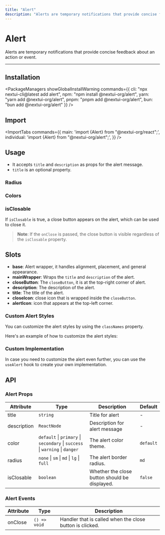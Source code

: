 ```yaml
---
title: "Alert"
description: "Alerts are temporary notifications that provide concise feedback about an action or event."
---
```



# Alert

Alerts are temporary notifications that provide concise feedback about an action or event.

<ComponentLinks component="alert"/>

---

<CarbonAd/>

## Installation

<PackageManagers
  showGlobalInstallWarning
  commands={{
    cli: "npx nextui-cli@latest add alert",
    npm: "npm install @nextui-org/alert",
    yarn: "yarn add @nextui-org/alert",
    pnpm: "pnpm add @nextui-org/alert",
    bun: "bun add @nextui-org/alert"
  }}
/>

## Import


<ImportTabs
  commands={{
    main: 'import {Alert} from "@nextui-org/react";',
    individual: 'import {Alert} from "@nextui-org/alert";',
  }}
/>

## Usage
- It accepts `title` and `description` as props for the alert message.
- `title` is an optional property.

<CodeDemo title="Usage" files={alertContent.usage} />

### Radius

<CodeDemo title="Radius" files={alertContent.radius} />

### Colors

<CodeDemo title="Colors" files={alertContent.colors} />


### isClosable

If `isClosable` is true, a close button appears on the alert, which can be used to close it.

> **Note**: If the `onClose` is passed, the close button is visible regardless of the `isClosable` property.

<CodeDemo title="isClosable" files={alertContent.isClosable} />


<Spacer y={4} />

## Slots

- **base**:
  Alert wrapper, it handles alignment, placement, and general appearance.
- **mainWrapper**:
  Wraps the `title` and `description` of the alert.
- **closeButton**:
  The `closeButton`, it is at the top-right corner of alert.
- **description**:
  The description of the alert.
- **title**:
  The title of the alert.
- **closeIcon**:
  close icon that is wrapped inside the `closeButton`.
- **alertIcon**:
  icon that appears at the top-left corner.

<Spacer y={4} />

### Custom Alert Styles

You can customize the alert styles  by using the `classNames` property.

Here's an example of how to customize the alert styles:

<CodeDemo title="Custom Alert Styles" files={alertContent.customStyles} />

<Spacer y={4} />

### Custom Implementation

In case you need to customize the alert even further, you can use the `useAlert` hook to create your own implementation.

<CodeDemo
  showPreview={false}
  showOpenInCodeSandbox={true}
  title="Custom Implementation"
  files={alertContent.customImpl}
/>

<Spacer y={4} />

## API

### Alert Props

| Attribute        | Type                                                                         | Description                                                  | Default   |
| ---------------- | ---------------------------------------------------------------------------- | ------------------------------------------------------------ | --------- |
| title            | `string`                                                                     | Title for alert                                              | -         |
| description      | `ReactNode`                                                                  | Description for alert message                                | -         |
| color            | `default` \| `primary` \| `secondary` \| `success` \| `warning` \| `danger`  | The alert color theme.                                       | `default` |
| radius           | `none` \| `sm` \| `md` \| `lg` \| `full`                                     | The alert border radius.                                     | `md`      |
| isClosable       | `boolean`                                                                    | Whether the close button should be displayed.                | `false`    |

### Alert Events

| Attribute    | Type                        | Description                                                 |
| ------------ | --------------------------- | ----------------------------------------------------------- |
| onClose      | `() => void`                | Handler that is called when the close button is clicked.    |